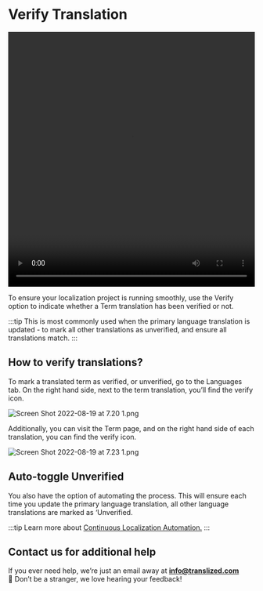 # Verify Translation

<video width="100%" height="520" controls>
  <source
    src="/features/verify-translation/Translized_-_Verify.mp4"
    type="video/mp4"
  />
</video>

To ensure your localization project is running smoothly, use the Verify option to indicate whether a Term translation has been verified or not.

:::tip
This is most commonly used when the primary language translation is updated - to mark all other translations as unverified, and ensure all translations match.
:::

## How to verify translations?

To mark a translated term as verified, or unverified, go to the Languages tab. On the right hand side, next to the term translation, you’ll find the verify icon.

![Screen Shot 2022-08-19 at 7.20 1.png](/features/verify-translation/Screen_Shot_2022-08-19_at_7.20_1.png)

Additionally, you can visit the Term page, and on the right hand side of each translation, you can find the verify icon.

![Screen Shot 2022-08-19 at 7.23 1.png](/features/verify-translation/Screen_Shot_2022-08-19_at_7.23_1.png)

## Auto-toggle Unverified

You also have the option of automating the process. This will ensure each time you update the primary language translation, all other language translations are marked as ‘Unverified.

:::tip
Learn more about [Continuous Localization Automation.](/docs/features/continuous-localization-automations)
:::

## Contact us for additional help

If you ever need help, we’re just an email away at **info@translized.com** 👋 Don’t be a stranger, we love hearing your feedback!
